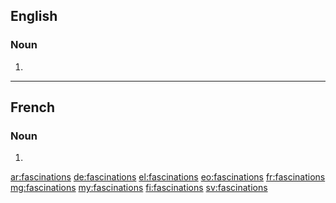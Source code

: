 ==English==

===Noun===
{{head|en|plural}}

# {{plural of|fascination|lang=en}}

----

==French==

===Noun===
{{head|fr|plural|g=f-p}}

# {{plural of|fascination|lang=fr}}

[[ar:fascinations]]
[[de:fascinations]]
[[el:fascinations]]
[[eo:fascinations]]
[[fr:fascinations]]
[[mg:fascinations]]
[[my:fascinations]]
[[fi:fascinations]]
[[sv:fascinations]]